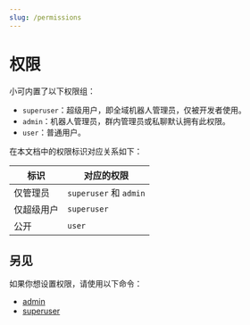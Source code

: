 ```yaml
---
slug: /permissions
---
```


# 权限

小可内置了以下权限组：

- `superuser`：超级用户，即全域机器人管理员，仅被开发者使用。
- `admin`：机器人管理员，群内管理员或私聊默认拥有此权限。
- `user`：普通用户。

在本文档中的权限标识对应关系如下：

| 标识       | 对应的权限                  |
| -------- | ---------------------- |
| 仅管理员     | `superuser` 和 `admin`  |
| 仅超级用户    | `superuser`            |
| 公开       | `user`                 |

## 另见

如果你想设置权限，请使用以下命令：

- [admin](admin)
- [superuser](superuser)
